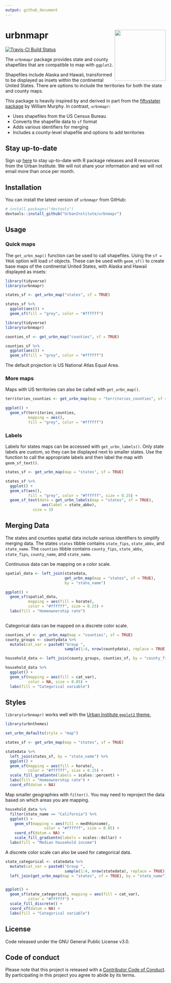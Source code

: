 ```yaml
---
output: github_document
---
```


<!-- README.md is generated from README.Rmd. Please edit that file -->

# urbnmapr <a href="https://urbaninstitute.github.io/urbnmapr/"><img src="man/figures/hexsticker.png" align="right" height="160"/></a>

[![Travis-CI Build Status](https://travis-ci.org/UrbanInstitute/urbnmapr.svg?branch=master)](https://travis-ci.org/UrbanInstitute/urbnmapr)

The `urbnmapr` package provides state and county shapefiles that are compatible to map with `ggplot2`.

Shapefiles include Alaska and Hawaii, transformed to be displayed as insets within the continental United States. There are options to include the territories for both the state and county maps.

This package is heavily inspired by and derived in part from the [fiftystater package](https://cran.r-project.org/package=fiftystater) by William Murphy. In contrast, `urbnmapr`:

  - Uses shapefiles from the US Census Bureau
  - Converts the shapefile data to `sf` format
  - Adds various identifiers for merging
  - Includes a county-level shapefile and options to add territories

## Stay up-to-date

Sign up [here](https://app.smartsheet.com/b/form/9029a0a8254e4044a52cdebaebe343bf) to stay up-to-date with R package releases and R resources from the Urban Institute. We will not share your information and we will not email more than once per month.

## Installation

You can install the latest version of `urbnmapr` from GitHub:

```r
# install.packages("devtools")
devtools::install_github("UrbanInstitute/urbnmapr")
```

## Usage

### Quick maps

The `get_urbn_map()` function can be used to call shapefiles. Using the `sf = TRUE` option will load `sf` objects. These can be used with `geom_sf()` to create base maps of the continental United States, with Alaska and Hawaii displayed as insets:

```r

library(tidyverse)
library(urbnmapr)

states_sf <- get_urbn_map("states", sf = TRUE)

states_sf %>% 
  ggplot(aes()) +
  geom_sf(fill = "grey", color = "#ffffff")

```
```r

library(tidyverse)
library(urbnmapr)

counties_sf <- get_urbn_map("counties", sf = TRUE)

counties_sf %>% 
  ggplot(aes()) +
  geom_sf(fill = "grey", color = "#ffffff")

```

The default projection is US National Atlas Equal Area.

### More maps

Maps with US territories can also be called with `get_urbn_map()`. 

```r

territories_counties <- get_urbn_map(map = "territories_counties", sf = TRUE)

ggplot() +
  geom_sf(territories_counties,
          mapping = aes(),
          fill = "grey", color = "#ffffff")

```


### Labels

Labels for states maps can be accessed with `get_urbn_labels()`. Only state labels are custom, so they can be displayed next to smaller states. Use the function to call the appropriate labels and then label the map with `geom_sf_text()`.


```r
states_sf <- get_urbn_map(map = "states", sf = TRUE)

states_sf %>%
  ggplot() +
  geom_sf(aes(), 
          fill = "grey", color = "#ffffff", size = 0.25) +
  geom_sf_text(data = get_urbn_labels(map = "states", sf = TRUE), 
                aes(label = state_abbv), 
            size = 3)
```


## Merging Data

The states and counties spatial data include various identifiers to simplify merging data. The states `states` tibble contains `state_fips`, `state_abbv`, and `state_name`. The `counties` tibble contains `county_fips`, `state_abbv`, `state_fips`,  `county_name`, and `state_name`. 

Continuous data can be mapping on a color scale.

```r

spatial_data <- left_join(statedata,
                          get_urbn_map(map = "states", sf = TRUE),
                          by = "state_name")

ggplot() +
  geom_sf(spatial_data,
          mapping = aes(fill = horate),
          color = "#ffffff", size = 0.25) +
  labs(fill = "Homeownership rate")
  
```

Categorical data can be mapped on a discrete color scale.

```r

counties_sf <- get_urbn_map(map = "counties", sf = TRUE)
county_groups <- countydata %>% 
  mutate(cat_var = paste0("Group ",
                          sample(1:4, nrow(countydata), replace = TRUE)))

household_data <- left_join(county_groups, counties_sf, by = "county_fips")

household_data %>%
  ggplot() +
  geom_sf(mapping = aes(fill = cat_var),
          color = NA, size = 0.05) +
  labs(fill = "Categorical variable")
```

## Styles

`library(urbnmapr)` works well with the [Urban Institute `ggplot2` theme.](https://github.com/UrbanInstitute/urban_R_theme)

```r
library(urbnthemes)

set_urbn_defaults(style = "map")
```

```r

states_sf <- get_urbn_map(map = "states", sf = TRUE)

statedata %>% 
  left_join(states_sf, by = "state_name") %>% 
  ggplot() +
  geom_sf(mapping = aes(fill = horate),
          color = "#ffffff", size = 0.25) +
  scale_fill_gradientn(labels = scales::percent) +
  labs(fill = "Homeownership rate") +
  coord_sf(datum = NA)

```

Map smaller geographies with `filter()`. You may need to reproject the data based on which areas you are mapping.

```r

household_data %>%
  filter(state_name == "California") %>%
  ggplot() +
    geom_sf(mapping = aes(fill = medhhincome),
                 color = "#ffffff", size = 0.05) +
    coord_sf(datum = NA) +
    scale_fill_gradientn(labels = scales::dollar) +
  labs(fill = "Median household income")
```

A discrete color scale can also be used for categorical data.

```r
state_categorical <- statedata %>% 
  mutate(cat_var = paste0("Group ",
                          sample(1:4, nrow(statedata), replace = TRUE))) %>% 
  left_join(get_urbn_map(map = "states", sf = TRUE), by = "state_name")


ggplot() +
  geom_sf(state_categorical, mapping = aes(fill = cat_var),
          color = "#ffffff") +
  scale_fill_discrete() +
  coord_sf(datum = NA) +
  labs(fill = "Categorical variable")

```

## License

Code released under the GNU General Public License v3.0.

## Code of conduct

Please note that this project is released with a [Contributor Code of Conduct](CODE_OF_CONDUCT.md). By participating in this project you agree to abide by its terms.
